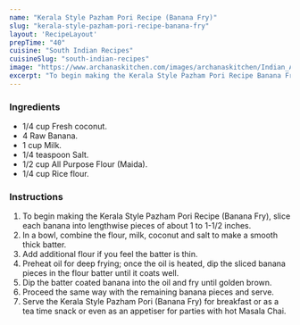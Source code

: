 ---
name: "Kerala Style Pazham Pori Recipe (Banana Fry)"
slug: "kerala-style-pazham-pori-recipe-banana-fry"
layout: 'RecipeLayout'
prepTime: "40"
cuisine: "South Indian Recipes"
cuisineSlug: "south-indian-recipes"
image: "https://www.archanaskitchen.com/images/archanaskitchen/Indian_Appetizers/Kerala_Style_banana_fry_pazham-pori_REcipe_shutterstock_236130892.jpg"
excerpt: "To begin making the Kerala Style Pazham Pori Recipe Banana Fry, slice each banana into lengthwise pieces of about 1 to 1-12 inches"
---

### Ingredients

- 1/4 cup Fresh coconut.
- 4 Raw Banana.
- 1 cup Milk.
- 1/4 teaspoon Salt.
- 1/2 cup All Purpose Flour (Maida).
- 1/4 cup Rice flour.

### Instructions

1. To begin making the Kerala Style Pazham Pori Recipe (Banana Fry), slice each banana into lengthwise pieces of about 1 to 1-1/2 inches.
1. In a bowl, combine the flour, milk, coconut and salt to make a smooth thick batter.
1. Add additional flour if you feel the batter is thin.
1. Preheat oil for deep frying; once the oil is heated, dip the sliced banana pieces in the flour batter until it coats well.
1. Dip the batter coated banana into the oil and fry until golden brown.
1. Proceed the same way with the remaining banana pieces and serve.
1. Serve the Kerala Style Pazham Pori (Banana Fry) for breakfast or as a tea time snack or even as an appetiser for parties with hot Masala Chai.
